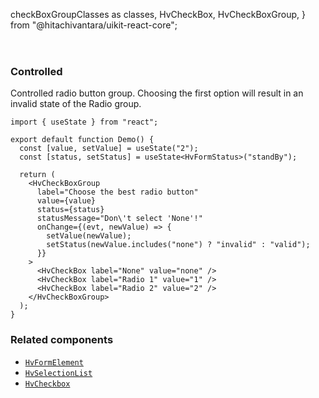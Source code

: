   checkBoxGroupClasses as classes,
  HvCheckBox,
  HvCheckBoxGroup,
} from "@hitachivantara/uikit-react-core";


<Header
  params={{ name: "CheckBoxGroup", classes }}
  Component={HvCheckBoxGroup}
  componentName="HvCheckBoxGroup"
  controls={{
    label: { defaultValue: "Type" },
    description: { defaultValue: "Visualization type" },
    orientation: { defaultValue: "vertical" },
    required: { defaultValue: true },
    disabled: { defaultValue: false },
    readOnly: { defaultValue: false },
  }}
  componentProps={{
    defaultChecked: false,
  }}
>
  <HvCheckBox label="Bar Chart" value="1" />
  <HvCheckBox label="Line Chart" value="2" />
  <HvCheckBox label="Pie Chart" value="3" />
</Header>

### Controlled

Controlled radio button group. Choosing the first option will result in an invalid state of the Radio group.

```tsx live
import { useState } from "react";

export default function Demo() {
  const [value, setValue] = useState("2");
  const [status, setStatus] = useState<HvFormStatus>("standBy");

  return (
    <HvCheckBoxGroup
      label="Choose the best radio button"
      value={value}
      status={status}
      statusMessage="Don\'t select 'None'!"
      onChange={(evt, newValue) => {
        setValue(newValue);
        setStatus(newValue.includes("none") ? "invalid" : "valid");
      }}
    >
      <HvCheckBox label="None" value="none" />
      <HvCheckBox label="Radio 1" value="1" />
      <HvCheckBox label="Radio 2" value="2" />
    </HvCheckBoxGroup>
  );
}
```

### Related components

- [`HvFormElement`](/components/form-element)
- [`HvSelectionList`](/components/selection-list)
- [`HvCheckbox`](/components/radio)
